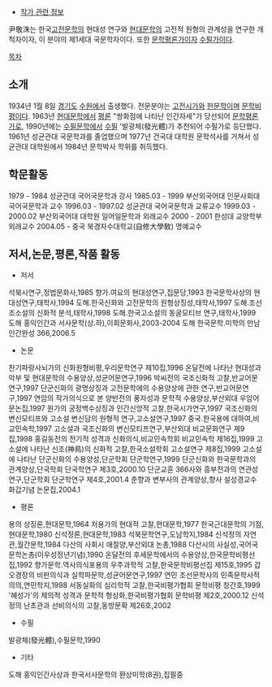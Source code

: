 * [[작가 관련 정보]]

尹敬洙는 한국[[고전문학]]의 현대성 연구와 [[현대문학]]의 고전적 원형의 관계성을 연구한 개척자이자, 이 분야의 제1세대 국문학자이다. 또한 [[문학평론가]]이자 [[수필가]]이다.

[[목차]]
== 소개 ==
1934년 1월 8일 [[경기도]] [[수원]]에서 출생했다. 전문분야는 [[고전]][[시가]]와 [[한문학]]이며 [[문학비평]]이다. 1963년 [[현대문학]]에서 [[평론]] "쌍화점에 나타난 인간자세"가 당선되어 [[문학평론가]]로, 1990년에는 [[수필문학]]에서 [[수필]] '발광체(發光體)가 추천되어 수필가로 등단했다. 1961년 성균관대 국문학과를 졸업했으며 1977년 건국대 대학원 문학석사를 거쳐서 성균관대 대학원에서 1984년 문학박사 학위를 취득했다. 

== 학문활동 ==
1979 - 1984 성균관대 국어국문학과 강사 
1985.03 - 1999 부산외국어대 인문사회대 국어국문학과 교수 
1996.03 - 1997.02 성균관대 국어국문학과 교류교수 
1999.03 - 2000.02 부산외국어대 대학원 일어일문학과 외래교수 
2000 - 2001 한성대 교양학부 외래교수 
2004.05 -  중국 북경자수대학교(自修大學敎) 명예교수

== 저서,논문,평론,작품 활동  ==
* 저서
석북시연구,정법문화사,1985 
향가.여요의 현대성연구,집문당,1993 
한국문학사상의 현대성연구,태학사,1994 
도해.한국신화와 고전문학의 원형상징성,태학사,1997 
도해.조선조소설의 신화적 분석,태학사,1998 
도해.한국고소설의 동굴모티브 연구,태학사,1999 
도해 홍익인간과 서사문학(상.하),이회문화사,2003-2004 
도해 한국문학.미학의 만남 인간완성 366,2006.5 

* 논문
찬기파랑사뇌가의 신화원형비평,우리문학연구 제10집,1996 
온달전에 나타난 현대성과 악부 및 현대문학의 수용양상,성균어문연구,1996 
박씨전의 국조신화적 고찰,반교어문연구,1997 
단군신화의 광명상징과 고전문학에의 수용양상에 관한 연구,반교어문연구,1997 
연암의 작가의식으로 본 양반전의 풍자성과 문학적 수용양상,부산외대 우암어문논집,1997 
원가의 궁정백수상징과 인간신앙적 고찰,한국시가연구,1997 
국조신화의 변신모티프와 고소설 변신담의 원형적 연구,고소설연구,1997 
중국.한국용에 대하여,비교민속학,1997 
고소설과 국조신화의 변신모티프연구,부산외대 비교문화연구 제9집,1998 
홍길동전의 전기적 성격과 신화의식,비교민속학회 비교민속학 제16집,1999 
고소설에 나타난 신조(神鳥)의 신화적 고찰,한국소설학회 고소설연구 제8집,1999 
고소설에 나타난 단군신화의 수용양성,단군학회 단군학연구,1999 
단군신화와 한국문학과의 관계양상,단국학회 단국학연구 제3호,2000.10 
단군교훈 366사와 흥부전과의 연관성 연구,단군학회 단군학연구 제4호,2001.4 
춘향과 변부사의 관계양상,향사 설성경교수 화갑기념 논문집,2004.1 

* 평론
용의 상징론,현대문학,1964 
처용가의 현대적 고찰,현대문학,1977 
한국근대문학의 기점,현대문학,1980 
신석정론,현대문학,1983 
석북문학연구,도남학지,1984 
신석정의 자연관,월간문학,1984 
다산의 사회시 애절양,부산외대 논총,1988 
다산시의 사실성,국어국문학논총(이우성정년기념),1990 
온달전의 후세문학에서의 수용양상,한국문학비평선집,1992 
향가문학.역사의식포용의 우주과학적 고찰,한국문학비평선집 제15호,1995 
갑오경장의 비판의식과 실학파문학,성균어문연구,1997 
연민 조선문학사의 민족문학사적 의의,연민학지,1998 
서동실화의 심리학적 고찰,한국비평가협회 문학비평 창간호,1999 
'혜성가'의 제의적 성격과 문학적 형상화,한국비평가협회 문학비평 제2호,2000.12 
신석정의 난초관과 선비의식의 고찰,동방문확 제26호,2002 

* 수필
발광체(發光體),수필문학,1990 

* 기타
도해 홍익인간사상과 한국서사문학의 환상미학(8권),집필중 
